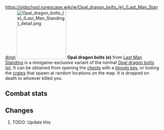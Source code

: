 https://oldschool.runescape.wiki/w/Opal_dragon_bolts_(e)_(Last_Man_Standing)
{{Infobox Item
|name = Opal dragon bolts (e)
|image = [[File:Opal dragon bolts (e) (Last Man Standing).png]]
|release = [[04 January]] [[2018]]
|update = Last Man Standing Beta and Splashing Restrictions  # TODO: Update this
|members = No
|quest = No
|tradeable = No
|placeholder = No
|equipable = Yes
|stackable = No
|noteable = Yes
|options = Wield, Drop   # TODO: Update this
|examine = Enchanted Dragon crossbow bolts, tipped with opal.
|value = 1
|alchable = No
|weight = 0.0
|id = 27192
}}
[[File:Opal dragon bolts (e) (Last Man Standing) detail.png|160px|left]]
'''Opal dragon bolts (e)''' from [[Last Man Standing]] is a minigame-exclusive variant of the normal [[Opal dragon bolts (e)]]. It can be obtained from opening the [[Chest (Last Man Standing)|chests]] with a [[bloody key]], or looting the [[Crate (Last Man Standing)|crates]] that spawn at random locations on the map. It is dropped on death to whoever killed you.

==Combat stats==
{{Infobox Bonuses
|astab = 
|aslash = 
|acrush = 
|amagic = 
|arange = 
|dstab = 
|dslash = 
|dcrush = 
|dmagic = 
|drange = 
|str = 
|rstr = 
|mdmg = 
|prayer = 
|slot = 
|image = [[File:Opal dragon bolts (e) equipped male.png|160px]]
|altimage = [[File:Opal dragon bolts (e) equipped female.png|160px]]
}}



==Changes==
# TODO: Update this
{{Subject changes header}}
{{Subject changes
|date = 4 August 2016
|update = Last Man Standing
|change = The item was made fully available with the release of Last Man Standing.
}}
{{Subject changes footer}}

{{Last Man Standing In-game Items}}